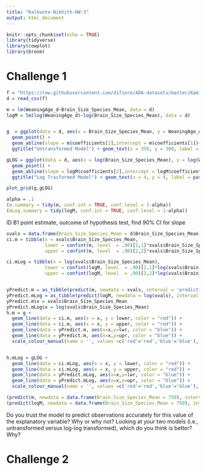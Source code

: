 ```yaml
---
title: "Kalkunte-Nikhith-HW-3"
output: html_document
---
```


```r
knitr::opts_chunk$set(echo = TRUE)
library(tidyverse)
library(cowplot)
library(broom)
```

# Challenge 1
```r
f = "https://raw.githubusercontent.com/difiore/ADA-datasets/master/KamilarAndCooperData.csv"
d = read_csv(f)

m = lm(WeaningAge_d~Brain_Size_Species_Mean, data = d)
logM = lm(log(WeaningAge_d)~log(Brain_Size_Species_Mean), data = d)


g  = ggplot(data = d, aes(x = Brain_Size_Species_Mean, y = WeaningAge_d)) + 
  geom_point() +
  geom_abline(slope = m$coefficients[2],intercept = m$coefficients[1])+
  ggtitle("Untransformed Model") + geom_text(x = 350, y = 300, label = paste0("y = ",round(m$coefficients[2],digits = 2),"x + ",round(m$coefficients[1],digits = 2)))

gLOG = ggplot(data = d, aes(x = log(Brain_Size_Species_Mean), y = log(WeaningAge_d))) + 
  geom_point() +
  geom_abline(slope = logM$coefficients[2],intercept = logM$coefficients[1])+
  ggtitle("Log Trasformed Model") + geom_text(x = 4, y = 4, label = paste0("y = ",round(logM$coefficients[2],digits = 2),"x + ",round(logM$coefficients[1],digits = 2)))

plot_grid(g,gLOG)

```

```r
alpha = .1
(m.summary = tidy(m, conf.int = TRUE, conf.level = 1-alpha))
(mLog.summary = tidy(logM, conf.int = TRUE, conf.level = 1-alpha))
```

ID B1 point estimate, outcome of hypothesis test, find 90% CI for slope

```r
xvals = data.frame(Brain_Size_Species_Mean = d$Brain_Size_Species_Mean)
ci.m = tibble(x = xvals$Brain_Size_Species_Mean, 
              lower = confint(m, level  = .90)[2,1]*xvals$Brain_Size_Species_Mean + confint(m,level  = .90)[1,1],
              upper = confint(m, level  = .90)[2,2]*xvals$Brain_Size_Species_Mean + confint(m,level  = .90)[1,2])

ci.mLog = tibble(x = log(xvals$Brain_Size_Species_Mean), 
              lower = confint(logM, level  = .90)[2,1]*log(xvals$Brain_Size_Species_Mean) + confint(logM,level  = .90)[1,1],
              upper = confint(logM, level  = .90)[2,2]*log(xvals$Brain_Size_Species_Mean) + confint(logM,level  = .90)[1,2])


yPredict.m = as_tibble(predict(m, newdata = xvals, interval = 'prediction')) 
yPredict.mLog = as_tibble(predict(logM, newdata = log(xvals), interval = 'prediction')) 
yPredict.m$x = xvals$Brain_Size_Species_Mean
yPredict.mLog$x = log(xvals$Brain_Size_Species_Mean)
h.m = g + 
  geom_line(data = ci.m, aes(x = x, y = lower, color = "red")) +
  geom_line(data = ci.m, aes(x = x, y = upper, color = "red")) +
  geom_line(data = yPredict.m, aes(x=x,y=lwr, color = "blue")) + 
  geom_line(data = yPredict.m, aes(x=x,y=upr, color = "blue")) +
  scale_colour_manual(name = '', values =c('red'='red','blue'='blue'), labels = c('90% CI','Prediction Int.'))


h.mLog = gLOG + 
  geom_line(data = ci.mLog, aes(x = x, y = lower, color = "red")) +
  geom_line(data = ci.mLog, aes(x = x, y = upper, color = "red")) +
  geom_line(data = yPredict.mLog, aes(x=x,y=lwr, color = "blue")) + 
  geom_line(data = yPredict.mLog, aes(x=x,y=upr, color = "blue")) +
  scale_colour_manual(name = '', values =c('red'='red','blue'='blue'), labels = c('90% CI','Prediction Int.'))

(predict(m, newdata = data.frame(Brain_Size_Species_Mean = 750), interval = 'prediction'))
(predict(logM, newdata = data.frame(Brain_Size_Species_Mean = 750), interval = 'prediction'))
```
Do you trust the model to predict observations accurately for this value of the explanatory variable? Why or why not?
Looking at your two models (i.e., untransformed versus log-log transformed), which do you think is better? Why?

# Challenge 2
```r

```

